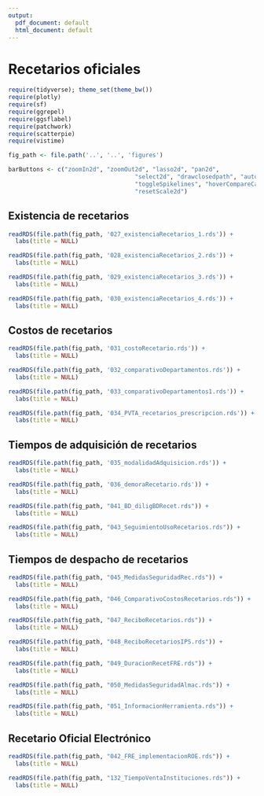 ```yaml
---
output:
  pdf_document: default
  html_document: default
---
```


# Recetarios oficiales

```r
require(tidyverse); theme_set(theme_bw())
require(plotly)
require(sf)
require(ggrepel)
require(ggsflabel)
require(patchwork)
require(scatterpie)
require(vistime)

fig_path <- file.path('..', '..', 'figures')

barButtons <- c("zoomIn2d", "zoomOut2d", "lasso2d", "pan2d", 
                                    "select2d", "drawclosedpath", "autoScale2d", "zoom2", 
                                    "toggleSpikelines", "hoverCompareCartesian", "hoverClosestCartesian", 
                                    "resetScale2d")
```

\maxdeadcycles=1000

## Existencia de recetarios


```r
readRDS(file.path(fig_path, '027_existenciaRecetarios_1.rds')) + 
  labs(title = NULL)
```

```r
readRDS(file.path(fig_path, '028_existenciaRecetarios_2.rds')) + 
  labs(title = NULL)
```

```r
readRDS(file.path(fig_path, '029_existenciaRecetarios_3.rds')) + 
  labs(title = NULL)
```

```r
readRDS(file.path(fig_path, '030_existenciaRecetarios_4.rds')) + 
  labs(title = NULL)
```

## Costos de recetarios

```r
readRDS(file.path(fig_path, '031_costoRecetario.rds')) + 
  labs(title = NULL)
```

```r
readRDS(file.path(fig_path, '032_comparativoDepartamentos.rds')) + 
  labs(title = NULL)
```

```r
readRDS(file.path(fig_path, '033_comparativoDepartamentos1.rds')) + 
  labs(title = NULL)
```

```r
readRDS(file.path(fig_path, '034_PVTA_recetarios_prescripcion.rds')) + 
  labs(title = NULL)
```

## Tiempos de adquisición de recetarios

```r
readRDS(file.path(fig_path, '035_modalidadAdquisicion.rds')) + 
  labs(title = NULL)
```

```r
readRDS(file.path(fig_path, '036_demoraRecetario.rds')) + 
  labs(title = NULL)
```

```r
readRDS(file.path(fig_path, "041_BD_diligBDRecet.rds")) + 
  labs(title = NULL)
```

```r
readRDS(file.path(fig_path, "043_SeguimientoUsoRecetarios.rds")) + 
  labs(title = NULL)
```

## Tiempos de despacho de recetarios
```r
readRDS(file.path(fig_path, "045_MedidasSeguridadRec.rds")) + 
  labs(title = NULL)
```

```r
readRDS(file.path(fig_path, "046_ComparativoCostosRecetarios.rds")) + 
  labs(title = NULL)
```

```r
readRDS(file.path(fig_path, "047_ReciboRecetarios.rds")) + 
  labs(title = NULL)
```

```r
readRDS(file.path(fig_path, "048_ReciboRecetariosIPS.rds")) + 
  labs(title = NULL)
```

```r
readRDS(file.path(fig_path, "049_DuracionRecetFRE.rds")) + 
  labs(title = NULL)
```

```r
readRDS(file.path(fig_path, "050_MedidasSeguridadAlmac.rds")) + 
  labs(title = NULL)
```

```r
readRDS(file.path(fig_path, "051_InformacionHerramienta.rds")) + 
  labs(title = NULL)
```

## Recetario Oficial Electrónico

```r
readRDS(file.path(fig_path, "042_FRE_implementacionROE.rds")) + 
  labs(title = NULL)
```

```r
readRDS(file.path(fig_path, "132_TiempoVentaInstituciones.rds")) + 
  labs(title = NULL)
```
